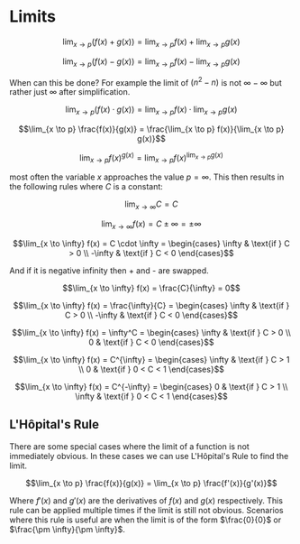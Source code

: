 # Limits

```math
\lim_{x \to p} (f(x) + g(x)) = \lim_{x \to p} f(x) + \lim_{x \to p} g(x)
```

```math
\lim_{x \to p} (f(x) - g(x)) = \lim_{x \to p} f(x) - \lim_{x \to p} g(x)
```

When can this be done? For example the limit of $(n^2 - n)$ is not $\infty - \infty$ but rather just $\infty$ after simplification.

```math
\lim_{x \to p} (f(x) \cdot g(x)) = \lim_{x \to p} f(x) \cdot \lim_{x \to p} g(x)
```

```math
\lim_{x \to p} \frac{f(x)}{g(x)} = \frac{\lim_{x \to p} f(x)}{\lim_{x \to p} g(x)}
```

```math
\lim_{x \to p} f(x)^{g(x)} = \lim_{x \to p} f(x)^{\lim_{x \to p} g(x)}
```

most often the variable $x$ approaches the value $p=\infty$. This then results in the following rules where $C$ is a constant:

```math
\lim_{x \to \infty} C = C
```

```math
\lim_{x \to \infty} f(x) = C \pm \infty = \pm \infty
```

```math
\lim_{x \to \infty} f(x) = C \cdot \infty = \begin{cases} \infty & \text{if } C > 0 \\ -\infty & \text{if } C < 0 \end{cases}
```

And if it is negative infinity then + and - are swapped.

```math
\lim_{x \to \infty} f(x) = \frac{C}{\infty} = 0
```

```math
\lim_{x \to \infty} f(x) = \frac{\infty}{C} = \begin{cases} \infty & \text{if } C > 0 \\ -\infty & \text{if } C < 0 \end{cases}
```

```math
\lim_{x \to \infty} f(x) = \infty^C = \begin{cases} \infty & \text{if } C > 0 \\ 0 & \text{if } C < 0 \end{cases}
```

```math
\lim_{x \to \infty} f(x) = C^{\infty} = \begin{cases} \infty & \text{if } C > 1 \\ 0 & \text{if } 0 < C < 1 \end{cases}
```

```math
\lim_{x \to \infty} f(x) = C^{-\infty} = \begin{cases} 0 & \text{if } C > 1 \\ \infty & \text{if } 0 < C < 1 \end{cases}
```

## L'Hôpital's Rule

There are some special cases where the limit of a function is not immediately obvious. In these cases we can use L'Hôpital's Rule to find the limit.

```math
\lim_{x \to p} \frac{f(x)}{g(x)} = \lim_{x \to p} \frac{f'(x)}{g'(x)}
```

Where $f'(x)$ and $g'(x)$ are the derivatives of $f(x)$ and $g(x)$ respectively. This rule can be applied multiple times if the limit is still not obvious. 
Scenarios where this rule is useful are when the limit is of the form $\frac{0}{0}$ or $\frac{\pm \infty}{\pm \infty}$.

